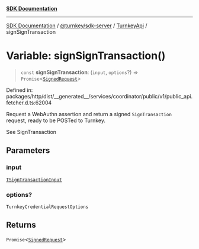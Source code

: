 [**SDK Documentation**](../../../../../README.mdx)

***

[SDK Documentation](../../../../../packages.mdx) / [@turnkey/sdk-server](../../../README.mdx) / [TurnkeyApi](../README.mdx) / signSignTransaction

# Variable: signSignTransaction()

> `const` **signSignTransaction**: (`input`, `options`?) => `Promise`\<[`SignedRequest`](../../../../http/type-aliases/SignedRequest.mdx)\>

Defined in: packages/http/dist/\_\_generated\_\_/services/coordinator/public/v1/public\_api.fetcher.d.ts:62004

Request a WebAuthn assertion and return a signed `SignTransaction` request, ready to be POSTed to Turnkey.

See SignTransaction

## Parameters

### input

[`TSignTransactionInput`](../type-aliases/TSignTransactionInput.mdx)

### options?

`TurnkeyCredentialRequestOptions`

## Returns

`Promise`\<[`SignedRequest`](../../../../http/type-aliases/SignedRequest.mdx)\>
